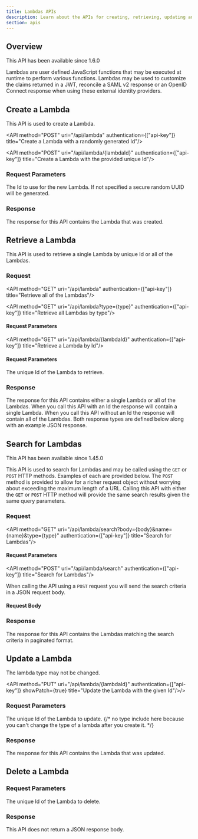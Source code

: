 ```yaml
---
title: Lambdas APIs
description: Learn about the APIs for creating, retrieving, updating and deleting lambdas.
section: apis
---
```



## Overview

<Aside type="version">
This API has been available since 1.6.0
</Aside>

Lambdas are user defined JavaScript functions that may be executed at runtime to perform various functions. Lambdas may be used to customize the claims returned in a JWT, reconcile a SAML v2 response or an OpenID Connect response when using these external identity providers.

## Create a Lambda

This API is used to create a Lambda.

<API method="POST" uri="/api/lambda" authentication={["api-key"]} title="Create a Lambda with a randomly generated Id"/>

<API method="POST" uri="/api/lambda/{lambdaId}" authentication={["api-key"]} title="Create a Lambda with the provided unique Id"/>

### Request Parameters

<APIBlock>
  <APIField name="lambdaId" type="UUID" optional defaults="secure random UUID">
    The Id to use for the new Lambda. If not specified a secure random UUID will be generated.
  </APIField>
</APIBlock>

<LambdaRequestBody />

<LambdaTypeApi prefix={singlePrefix} showRequired showSince/>
<LambdaRequestBodySuffix />

### Response

The response for this API contains the Lambda that was created.

<StandardPostResponseCodes never_search_error />

<LambdaResponseBody />
<LambdaTypeApi prefix={singlePrefix}/>
<LambdaResponseBodySuffix />

## Retrieve a Lambda

This API is used to retrieve a single Lambda by unique Id or all of the Lambdas.

### Request

<API method="GET" uri="/api/lambda" authentication={["api-key"]} title="Retrieve all of the Lambdas"/>

<API method="GET" uri="/api/lambda?type={type}" authentication={["api-key"]} title="Retrieve all Lambdas by type"/>

#### Request Parameters

<APIBlock>
  <LambdaTypeApi showRequired/>
</APIBlock>

<API method="GET" uri="/api/lambda/{lambdaId}" authentication={["api-key"]} title="Retrieve a Lambda by Id"/>

#### Request Parameters

<APIBlock>
  <APIField name="lambdaId" type="UUID" required>
    The unique Id of the Lambda to retrieve.
  </APIField>
</APIBlock>

### Response

The response for this API contains either a single Lambda or all of the Lambdas. When you call this API with an Id the response will contain a single Lambda. When you call this API without an Id the response will contain all of the Lambdas. Both response types are defined below along with an example JSON response.

<StandardGetResponseCodes never_search_error />

<LambdaResponseBody />
<LambdaTypeApi prefix={singlePrefix}/>
<LambdaResponseBodySuffix />

<LambdaResponsesBody />
<LambdaTypeApi prefix={multiPrefix}/>
<LambdaResponsesBodySuffix />

## Search for Lambdas
<Aside type="version">
This API has been available since 1.45.0
</Aside>

This API is used to search for Lambdas and may be called using the `GET` or `POST` HTTP methods. Examples of each are provided below. The `POST` method is provided to allow for a richer request object without worrying about exceeding the maximum length of a URL. Calling this API with either the `GET` or `POST` HTTP method will provide the same search results given the same query parameters.

### Request

<API method="GET" uri="/api/lambda/search?body={body}&name={name}&type={type}" authentication={["api-key"]} title="Search for Lambdas"/>

#### Request Parameters

<LambdaSearchRequestParameters parameter_prefix="" />
<LambdaTypeApi />

<API method="POST" uri="/api/lambda/search" authentication={["api-key"]} title="Search for Lambdas"/>

When calling the API using a `POST` request you will send the search criteria in a JSON request body.

#### Request Body

<LambdaSearchRequestParameters parameter_prefix="search." />
<LambdaTypeApi prefix="search."/>

<JSON title="Example JSON Request" src="lambdas/search-post-request.json" />

### Response

The response for this API contains the Lambdas matching the search criteria in paginated format.

<StandardGetResponseCodes never_missing never_search_error />

<LambdaResponsesBody />
<LambdaTypeApi prefix={multiPrefix}/>
<LambdaResponsesBodySuffix include_total />

## Update a Lambda

<GenericUpdateExplanationFragment capitalized_object_name="Lambda" />

The lambda type may not be changed.

<API method="PUT" uri="/api/lambda/{lambdaId}" authentication={["api-key"]}  showPatch={true} title="Update the Lambda with the given Id"/>/>

### Request Parameters

<APIBlock>
  <APIField name="lambdaId" type="UUID" required>
    The unique Id of the Lambda to update.
  </APIField>
</APIBlock>

<LambdaPutRequestBody />
{/*  no type include here because you can't change the type of a lambda after you create it. */}

### Response

The response for this API contains the Lambda that was updated.

<StandardPutResponseCodes never_search_error />

<LambdaResponseBody />
<LambdaTypeApi prefix={singlePrefix}/>
<LambdaResponseBodySuffix />

## Delete a Lambda

<API method="DELETE" uri="/api/lambda/{lambdaId}" title="Delete the Lambda with the given Id"/>

### Request Parameters

<APIBlock>
  <APIField name="lambdaId" type="UUID" required>
    The unique Id of the Lambda to delete.
  </APIField>
</APIBlock>

### Response

This API does not return a JSON response body.

<StandardDeleteResponseCodes never_search_error />
